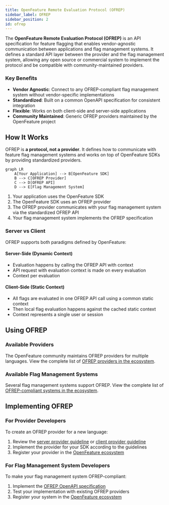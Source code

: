 ```yaml
---
title: OpenFeature Remote Evaluation Protocol (OFREP)
sidebar_label: OFREP
sidebar_position: 2
id: ofrep
---
```


The **OpenFeature Remote Evaluation Protocol (OFREP)** is an API specification for feature flagging that enables vendor-agnostic communication between applications and flag management systems. It defines a standard API layer between the provider and the flag management system, allowing any open source or commercial system to implement the protocol and be compatible with community-maintained providers.

### Key Benefits

- **Vendor Agnostic**: Connect to any OFREP-compliant flag management system without vendor-specific implementations
- **Standardized**: Built on a common OpenAPI specification for consistent integration
- **Flexible**: Works on both client-side and server-side applications
- **Community Maintained**: Generic OFREP providers maintained by the OpenFeature project

## How It Works

OFREP is **a protocol, not a provider**. It defines how to communicate with feature flag management systems and works on top of OpenFeature SDKs by providing standardized providers.

```mermaid
graph LR
    A[Your Application] --> B[OpenFeature SDK]
    B --> C[OFREP Provider]
    C --> D[OFREP API]
    D --> E[Flag Management System]
```

1. Your application uses the OpenFeature SDK
2. The OpenFeature SDK uses an OFREP provider
3. The OFREP provider communicates with your flag management system via the standardized OFREP API
4. Your flag management system implements the OFREP specification

### Server vs Client

OFREP supports both paradigms defined by OpenFeature:

#### Server-Side (Dynamic Context)

- Evaluation happens by calling the OFREP API with context
- API request with evaluation context is made on every evaluation
- Context per evaluation

#### Client-Side (Static Context)

- All flags are evaluated in one OFREP API call using a common static context
- Then local flag evaluation happens against the cached static context
- Context represents a single user or session

## Using OFREP

### Available Providers

The OpenFeature community maintains OFREP providers for multiple languages. View the complete list of [OFREP providers in the ecosystem](https://openfeature.dev/ecosystem/?instant_search%5BrefinementList%5D%5Bvendor%5D%5B0%5D=OFREP).

### Available Flag Management Systems

Several flag management systems support OFREP. View the complete list of [OFREP-compliant systems in the ecosystem](https://openfeature.dev/ecosystem/?instant_search%5BrefinementList%5D%5Btype%5D%5B0%5D=OFREP%20API).

## Implementing OFREP

### For Provider Developers

To create an OFREP provider for a new language:

1. Review the [server provider guideline](https://github.com/open-feature/protocol/blob/main/guideline/dynamic-context-provider.md) or [client provider guideline](https://github.com/open-feature/protocol/blob/main/guideline/static-context-provider.md)
2. Implement the provider for your SDK according to the guidelines
3. Register your provider in the [OpenFeature ecosystem](https://github.com/open-feature/openfeature.dev/issues)

### For Flag Management System Developers

To make your flag management system OFREP-compliant:

1. Implement the [OFREP OpenAPI specification](/docs/reference/other-technologies/ofrep/openapi)
2. Test your implementation with existing OFREP providers
3. Register your system in the [OpenFeature ecosystem](https://github.com/open-feature/openfeature.dev/issues)

